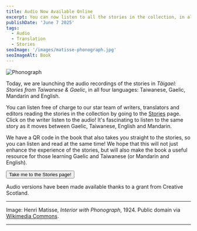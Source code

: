 ```yaml
---
title: Audio Now Available Online
excerpt: You can now listen to all the stories in the collection, in all languages
publishDate: 'June 7 2025'
tags:
  - Audio
  - Translation
  - Stories
seoImage: '/images/matisse-phonograph.jpg'
seoImageAlt: Book
---
```



![Phonograph](/images/matisse-phonograph.jpg)

Today, we are launching the audio recordings of the stories in <em>Tâigael: Stories from Taiwanese & Gaelic</em>, in all four languages: Taiwanese, Gaelic, Mandarin and English.

You can listen free of charge to our star team of writers, translators and editors reading the stories in the collection by going to the [Stories](/stories) page. Click on the writer listen to the audio! It's fascinating to listen to the same story as it moves between Gaelic, Taiwanese, English and Mandarin.

We have a QR code in the book that also takes you straight to the stories, so you can listen and read at the same time! We hope that this will not just enhance the experience of the stories, but will also make the book a useful resource for those learning Gaelic and Taiwanese (or Mandarin and English).

<div class="flex justify-center">
  <Button href="/stories">Take me to the Stories page!</Button>
</div>

Audio versions have been made available thanks to a grant from Creative Scotland.

---

Image: Henri Matisse, _Interior with Phonograph_, 1924. Public domain via [Wikimedia Commons](https://commons.wikimedia.org/wiki/File:Int%C3%A9rieur_au_phonographe,_par_Henri_Matisse.jpg).

---

<Order />
